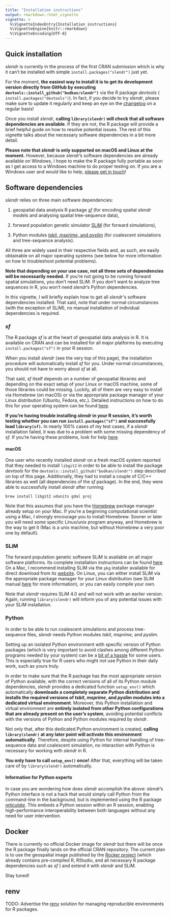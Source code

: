```yaml
---
title: "Installation instructions"
output: rmarkdown::html_vignette
vignette: >
  %\VignetteIndexEntry{Installation instructions}
  %\VignetteEngine{knitr::rmarkdown}
  %\VignetteEncoding{UTF-8}
---
```


## Quick installation

*slendr* is currently in the process of the first CRAN submission which is why it can't be installed with simple `install.packages("slendr")` just yet.

For the moment, **the easiest way to install it is to get its development version directly from GitHub by executing `devtools::install_github("bodkan/slendr")`** via the R package *devtools* ( `install.packages("devtools")`). In fact, if you decide to try *slendr*, please make sure to update it regularly and keep an eye on the [changelog](https://www.slendr.net/news/index.html) on a regular basis!

Once you install *slendr*, **calling `library(slendr)` will check that all software dependencies are available**. If they are not, the R package will provide a brief helpful guide on how to resolve potential issues. The rest of this vignette talks about the necessary software dependencies in a bit more detail.

**Please note that *slendr* is only supported on macOS and Linux at the moment.** However, because *slendr*'s software dependencies are already available on Windows, I hope to make the R package fully portable as soon as I get access to a Windows machine to do proper testing on. If you are a Windows user and would like to help, [please get in touch](https://bodkan.net/)!

## Software dependencies

*slendr* relies on three main software dependencies:

1.  geospatial data analysis R package [*sf*](https://r-spatial.github.io/sf/) (for encoding spatial *slendr* models and analysing spatial tree-sequence data),

2.  forward population genetic simulator [SLiM](https://messerlab.org/slim/) (for forward simulations),

3.  Python modules [*tskit*, *msprime*, and *pyslim*](https://tskit.dev/) (for coalescent simulations and tree-sequence analysis).

All three are widely used in their respective fields and, as such, are easily obtainable on all major operating systems (see below for more information on how to troubleshoot potential problems).

**Note that depending on your use case, not all three sets of dependencies will be necessarily needed.** If you're not going to be running forward spatial simulations, you don't need SLiM. If you don't want to analyze tree sequences in R, you won't need *slendr*'s Python dependencies.

In this vignette, I will briefly explain how to get all *slendr'*s software dependencies installed. That said, note that under normal circumstances (with the exception of SLiM), no manual installation of individual dependencies is required.

### *sf*

The R package *sf* is at the heart of geospatial data analysis in R. It is available on CRAN and can be installed for all major platforms by executing `install.packages("sf")` in your R session.

When you install *slendr* (see the very top of this page), the installation procedure will automatically install *sf* for you. Under normal circumstances, you should not have to worry about *sf* at all.

That said, *sf* itself depends on a number of geospatial libraries and depending on the exact setup of your Linux or macOS machine, some of those libraries could be missing. Luckily, all of them are very easy to install via Homebrew (on macOS) or via the appropriate package manager of your Linux distribution (Ubuntu, Fedora, etc.). Detailed instructions on how to do this for your operating system can be found [here](https://r-spatial.github.io/sf/index.html#installing).

**If you're having trouble installing *slendr* in your R session, it's worth testing whether you can run `install.packages("sf")` and successfully load `library(sf)`.** In nearly 100% cases of my test cases, if a *slendr* installation failed, it was due to a problem with some missing dependency of *sf*. If you're having these problems, look for help [here](https://r-spatial.github.io/sf/index.html#installing).

#### **macOS**

One user who recently installed *slendr* on a fresh macOS system reported that they needed to install `libgit2` in order to be able to install the package *devtools* for the `devtools::install_github("bodkan/slendr")` step described on top of this page. Additionally, they had to install a couple of C/C++ libraries as well (all dependencies of the *sf* package). In the end, they were able to successfully install *slendr* after running:

    brew install libgit2 udunits gdal proj

Note that this assumes that you have the [Homebrew](https://brew.sh/) package manager already setup on your Mac. If you're a beginning computational scientist using a Mac, I strongly encourage you to install Homebrew. Sooner or later you will need some specific Linux/unix program anyway, and Homebrew is the way to get it (Mac is a unix machine, but without Homebrew a very poor one by default).

### SLiM

The forward population genetic software SLiM is available on all major software platforms. Its complete installation instructions can be found [here](https://messerlab.org/slim/). On a Mac, I recommend installing SLiM via the `pkg` installer available for direct download from its [website](https://messerlab.org/slim/). On Linux, you can either install SLiM via the appropriate package manager for your Linux distribution (see SLiM manual [here](https://messerlab.org/slim/) for more information), or you can easily compile your own.

Note that *slendr* requires SLiM 4.0 and will not work with an earlier version. Again, running `library(slendr)` will inform you of any potential issues with your SLiM installation.

### Python

In order to be able to run coalescent simulations and process tree-sequence files, *slendr* needs Python modules *tskit*, *msprime*, and *pyslim.*

Setting up an isolated Python environment with specific version of Python packages (which is very important to avoid clashes among different Python programs needed by your system) can be a [bit of a hassle](https://xkcd.com/1987/) for some users. This is especially true for R users who might not use Python in their daily work, such as yours truly.

In order to make sure that the R package has the most appropriate version of Python available, with the correct versions of all of its Python module dependencies, *slendr* provides a dedicated function `setup_env()` which automatically **downloads a completely separate Python distribution and installs the required versions of *tskit*, *msprime*, and *pyslim* modules into a dedicated virtual environment**. Moreover, this Python installation and virtual environment are **entirely isolated from other Python configurations that are already present on the user's system**, avoiding potential conflicts with the versions of Python and Python modules required by *slendr*.

Not only that, after this dedicated Python environment is created, **calling `library(slendr)` at any later point will activate this environment automatically**. Therefore, despite using Python for internal handling of tree-sequence data and coalescent simulation, no interaction with Python is necessary for working with *slendr* in R.

**You only have to call `setup_env()` once!** After that, everything will be taken care of by `library(slendr)` automatically.

#### Information for Python experts

In case you are wondering how does *slendr* accomplish the above: *slendr*'s Python interface is not a hack that would simply call Python from the command-line in the background, but is implemented using the R package [*reticulate*](https://rstudio.github.io/reticulate/)*.* This embeds a Python session within an R session, enabling high-performance interoperability between both languages without any need for user intervention.

## Docker

There is currently no official Docker image for *slendr* but there will be once the R package finally lands on the official CRAN repository. The current plan is to use the geospatial image published by the [Rocker project](https://rocker-project.org/) (which already contains pre-compiled R, RStudio, and all necessary R package dependencies such as *sf* ) and extend it with *slendr* and SLiM.

Stay tuned!

## renv

TODO: Advertise the [renv](https://rstudio.github.io/renv/articles/renv.html) solution for managing reproducible environments for R packages.

